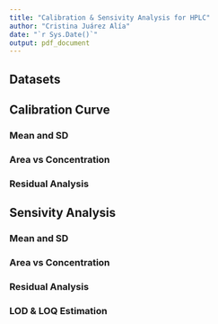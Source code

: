 ```yaml
---
title: "Calibration & Sensivity Analysis for HPLC"
author: "Cristina Juárez Alía"
date: "`r Sys.Date()`"
output: pdf_document
---
```

## Datasets

## Calibration Curve

### Mean and SD

### Area vs Concentration

### Residual Analysis

## Sensivity Analysis

### Mean and SD

### Area vs Concentration

### Residual Analysis

### LOD & LOQ Estimation
